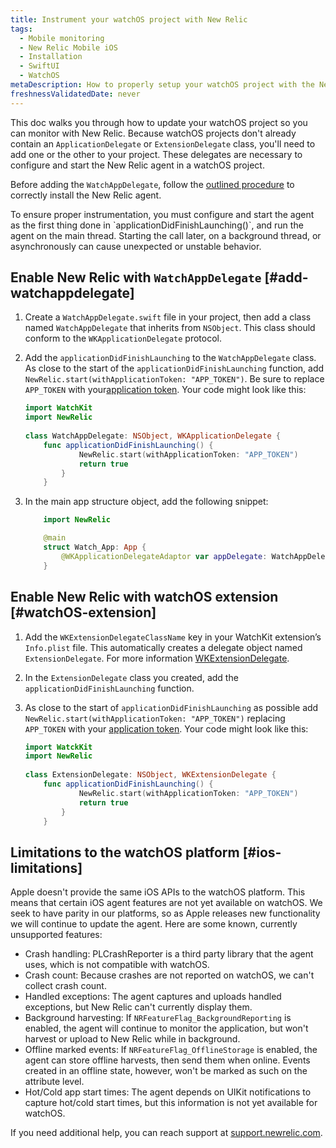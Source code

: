 ```yaml
---
title: Instrument your watchOS project with New Relic
tags:
  - Mobile monitoring
  - New Relic Mobile iOS
  - Installation
  - SwiftUI
  - WatchOS
metaDescription: How to properly setup your watchOS project with the New Relic agent.
freshnessValidatedDate: never
---
```


This doc walks you through how to update your watchOS project so you can monitor with New Relic. Because watchOS projects don't already contain an `ApplicationDelegate` or `ExtensionDelegate` class, you'll need to add one or the other to your project. These delegates are necessary to configure and start the New Relic agent in a watchOS project. 

Before adding the `WatchAppDelegate`, follow the [outlined procedure](/docs/mobile-monitoring/new-relic-mobile-ios/installation/spm-installation) to correctly install the New Relic agent. 

<Callout variant="important">
To ensure proper instrumentation, you must configure and start the agent as the first thing done in `applicationDidFinishLaunching()`, and run the agent on the main thread. Starting the call later, on a background thread, or asynchronously can cause unexpected or unstable behavior.
</Callout>

## Enable New Relic with `WatchAppDelegate` [#add-watchappdelegate]

1. Create a `WatchAppDelegate.swift` file in your project, then add a class named `WatchAppDelegate` that inherits from `NSObject`. This class should conform to the `WKApplicationDelegate` protocol. 
1. Add the `applicationDidFinishLaunching` to the `WatchAppDelegate` class. As close to the start of the `applicationDidFinishLaunching` function, add `NewRelic.start(withApplicationToken: "APP_TOKEN")`. Be sure to replace `APP_TOKEN` with your[application token](/docs/mobile-apps/viewing-your-application-token). Your code might look like this:

    ```swift
    import WatchKit
    import NewRelic
        
    class WatchAppDelegate: NSObject, WKApplicationDelegate {
        func applicationDidFinishLaunching() {
                NewRelic.start(withApplicationToken: "APP_TOKEN")
                return true
            }
        }
    ```
1. In the main app structure object, add the following snippet: 

    ```swift
        import NewRelic

        @main
        struct Watch_App: App {
            @WKApplicationDelegateAdaptor var appDelegate: WatchAppDelegate
        }
    ```

## Enable New Relic with watchOS extension [#watchOS-extension]

1. Add the `WKExtensionDelegateClassName` key in your WatchKit extension’s `Info.plist` file. This automatically creates a delegate object named `ExtensionDelegate`. For more information [WKExtensionDelegate](https://developer.apple.com/documentation/watchkit/wkextensiondelegate).
1. In the `ExtensionDelegate` class you created, add the `applicationDidFinishLaunching` function. 
1. As close to the start of `applicationDidFinishLaunching` as possible add `NewRelic.start(withApplicationToken: "APP_TOKEN")` replacing `APP_TOKEN` with your [application token](/docs/mobile-apps/viewing-your-application-token). Your code might look like this:

    ```swift
    import WatckKit
    import NewRelic
        
    class ExtensionDelegate: NSObject, WKExtensionDelegate {
        func applicationDidFinishLaunching() {
                NewRelic.start(withApplicationToken: "APP_TOKEN")
                return true
            }
        }
    ```

## Limitations to the watchOS platform [#ios-limitations]

Apple doesn't provide the same iOS APIs to the watchOS platform. This means that certain iOS agent features are not yet available on watchOS. We seek to have parity in our platforms, so as Apple releases new functionality we will continue to update the agent. Here are some known, currently unsupported features:

* Crash handling: PLCrashReporter is a third party library that the agent uses, which is not compatible with watchOS.
* Crash count: Because crashes are not reported on watchOS, we can't collect crash count.
* Handled exceptions: The agent captures and uploads handled exceptions, but New Relic can't currently display them.
* Background harvesting: If `NRFeatureFlag_BackgroundReporting` is enabled, the agent will continue to monitor the application, but won't harvest or upload to New Relic while in background.
* Offline marked events: If `NRFeatureFlag_OfflineStorage` is enabled, the agent can store offline harvests, then send them when online. Events created in an offline state, however, won't be marked as such on the attribute level.
* Hot/Cold app start times: The agent depends on UIKit notifications to capture hot/cold start times, but this information is not yet available for watchOS.

If you need additional help, you can reach support at [support.newrelic.com](https://support.newrelic.com).